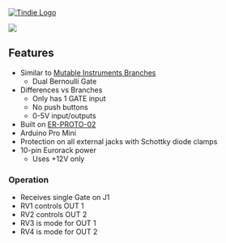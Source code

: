 <a href="https://www.tindie.com/products/28896/"><img src="http://land-boards.com/blwiki/images/5/51/Tindie-mediums.png" alt="Tindie Logo"></img></a> 

<img src="http://land-boards.com/blwiki/images/9/9c/ER-STIX_P1080921_720PX.jpg"></img>

== Features ==

* Similar to [https://mutable-instruments.net/modules/branches/manual/ Mutable Instruments Branches]
** Dual Bernoulli Gate
* Differences vs Branches
** Only has 1 GATE input
** No push buttons
** 0-5V input/outputs
* Built on [http://land-boards.com/blwiki/index.php?title=ER-PROTO-02 ER-PROTO-02]
* Arduino Pro Mini
* Protection on all external jacks with Schottky diode clamps
* 10-pin Eurorack power
** Uses +12V only

=== Operation ===

* Receives single Gate on J1
* RV1 controls OUT 1
* RV2 controls OUT 2
* RV3 is mode for OUT 1
* RV4 is mode for OUT 2
